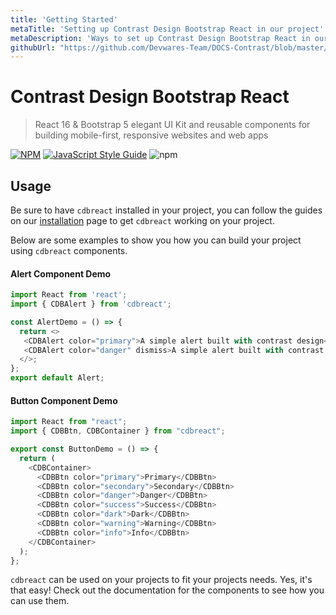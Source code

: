 ```yaml
---
title: 'Getting Started'
metaTitle: 'Setting up Contrast Design Bootstrap React in our project'
metaDescription: 'Ways to set up Contrast Design Bootstrap React in our project'
githubUrl: "https://github.com/Devwares-Team/DOCS-Contrast/blob/master/content/contrast/react/index.mdx"
---
```



# Contrast Design Bootstrap React

> React 16 & Bootstrap 5 elegant UI Kit and reusable components for building mobile-first, responsive websites and web apps

[![NPM](https://img.shields.io/npm/v/cdbreact.svg)](https://www.npmjs.com/package/cdbreact)  [![JavaScript Style Guide](https://img.shields.io/badge/code_style-standard-brightgreen.svg)](https://standardjs.com)  ![npm](https://img.shields.io/npm/dw/cdbreact)

## Usage
Be sure to have `cdbreact` installed in your project, you can follow the guides on our [installation](https://www.devwares.com/docs/contrast/react/Installation/) page to get `cdbreact` working on your project.

Below are some examples to show you how you can build your project using `cdbreact` components.

#### Alert Component Demo
```js
import React from 'react';
import { CDBAlert } from 'cdbreact';

const AlertDemo = () => {
  return <>
   <CDBAlert color="primary">A simple alert built with contrast design</CDBAlert>
   <CDBAlert color="danger" dismiss>A simple alert built with contrast design</CDBAlert>
  </>;
};
export default Alert;
```

#### Button Component Demo
````js
import React from "react";
import { CDBBtn, CDBContainer } from "cdbreact";

export const ButtonDemo = () => {
  return (
    <CDBContainer>
      <CDBBtn color="primary">Primary</CDBBtn>
      <CDBBtn color="secondary">Secondary</CDBBtn>
      <CDBBtn color="danger">Danger</CDBBtn>
      <CDBBtn color="success">Success</CDBBtn>
      <CDBBtn color="dark">Dark</CDBBtn>
      <CDBBtn color="warning">Warning</CDBBtn>
      <CDBBtn color="info">Info</CDBBtn>
    </CDBContainer>
  );
};
````

`cdbreact` can be used on your projects to fit your projects needs. Yes, it's that easy! Check out the documentation for the components to see how you can use them.
